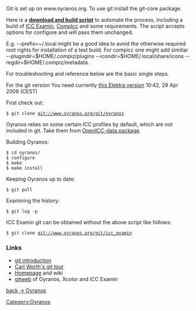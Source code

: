 Git is set up on www.oyranos.org. To use git install the git-core package.

Here is a [https://www.behrmann.name/temp/icc_examin-build.sh '''download and build script'''] to automate the process, including a build of [[ICC Examin]], [http://compicc.sf.net CompIcc] and some requirements. The script accepts options for configure and will pass them unchanged. 

E.g. --prefix=~/.local  might be a good idea to avoid the otherwise required root rights for installation of a test build. For compicc one might add similiar --plugindir=$HOME/.compiz/plugins --icondir=$HOME/.local/share/icons --regdir=$HOME/.compiz/metadata .


For troubleshooting and reference below are the basic single steps.

For the git version You need currently [http://www.markus-raab.org/ftp/elektra-0.7.0.tar.gz this Elektra version] 10:42, 29 Apr 2008 (CEST)

First check out:
 $ git clone git://www.oyranos.org/git/oyranos

Oyranos relies on some certain ICC profiles by default, which are not included in git. Take them from [https://sourceforge.net/projects/openicc/files/OpenICC-Profiles OpenICC-data package].

Building Oyranos:
 $ cd oyranos/
 $ configure
 $ make
 $ make install

Keeping Oyranos up to date:
 $ git pull

Examining the history:
 $ git log -p



ICC Examin git can be obtained without the above script like follows:
 $ git clone git://www.oyranos.org/git/icc_examin

=== Links ===
* [http://www.kernel.org/pub/software/scm/git/docs/user-manual.html#git-quick-start git introduction]
* [http://cworth.org/hgbook-git/tour/ Carl Worth's git tour]
* [http://git.or.cz/ Homepage] and wiki
* [http://www.oyranos.org/scm gitweb] of Oyranos, Xcolor and ICC Examin

[[Oyranos|back -> Oyranos]]
[[Category:Oyranos]]